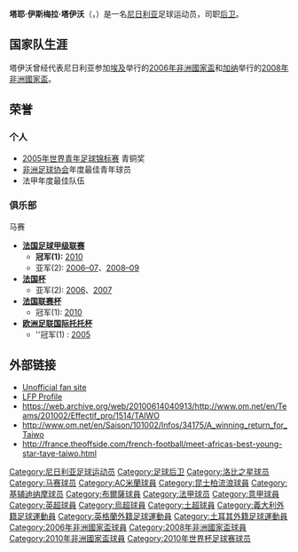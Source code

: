 {{noteTA|G1=足球|G2=意甲|G3=EPL|G4=uefa
|T=zh-hans:塔耶·塔伊沃;zh-hk:塔耶·泰禾;zh-tw:塔耶·泰禾;
|1=zh-hans:塔伊沃;zh-hk:泰禾;zh-tw:泰禾;
}}
{{Infobox Football biography
| playername          = 塔耶·塔伊沃<br>''Taye Taiwo''
| image = Olympique de Marseille - Girondins de Bordeaux 2007 2008 Taye Taiwo.jpg
| image_size = 260
| fullname            = Taye Ismaila Taïwo
| height              = {{height|m=1.83}}
| dateofbirth         = {{Birth date and age|1985|4|16}}
| cityofbirth         = [[拉各斯|拉各斯]]
| countryofbirth      = [[尼日利亞|尼日利亞]]
| currentclub = Palm Beach Stars
| clubnumber = 
| position            = [[后卫_(足球)|左閘]]
| youthyears1 = 2003–2004
| youthclubs1 = [[加布罗斯国际足球俱乐部|加布罗斯]]
| youthyears2 = 2004
| youthclubs2 = [[洛比之星足球俱乐部|洛比之星]]
| years1 = 2005–2011
| clubs1 = [[马赛足球俱乐部|馬賽]]
| caps1 = 192
| goals1 = 17
| years2 = 2011–2013
| clubs2 = [[AC米蘭|AC米蘭]]
| caps2 = 4
| goals2 = 0
| years3 = 2012
| clubs3 = → [[女王公园巡游者足球俱乐部|女王公园巡游者]] (loan)
| caps3 = 15
| goals3 = 1
| years4 = 2012–2013
| clubs4 = → [[基輔迪納摩足球俱樂部|基輔迪納摩]] (loan)
| caps4 = 20
| goals4 = 0
| years5 = 2013–2015
| clubs5 = [[布尔萨体育|布尔萨]]
| caps5 = 27
| goals5 = 2
| years6 = 2015–2016
| clubs6 = [[HJK赫尔辛基|HJK赫尔辛基]]
| caps6 = 32
| goals6 = 6
| years7 = 2017
| clubs7 = [[洛桑体育足球俱乐部|洛桑体育]]
| caps7 = 13
| goals7 = 0
| years8 = 2017
| clubs8 = [[艾斯基斯杜拿足球會|艾斯基斯杜拿]]
| caps8 = 9
| goals8 = 0
| years9 = 2018–2019
| clubs9 = [[羅瓦涅米足球俱樂部|羅瓦涅米]]
| caps9 = 60
| goals9 = 2
| years10 = 2020
| clubs10 = {{le|Doxa Katokopias FC||Doxa Katokopias}}
| caps10 = 0 
| goals10 = 0
| years11 = 2020–
| clubs11 = Palm Beach Stars     
| caps11 =  
| goals11 = 
| nationalyears1 = 2004–2012
| nationalteam1 = [[尼日利亞國家足球隊|尼日利亞]]
| nationalcaps1 = 54
| nationalgoals1 = 8
| pcupdate            = 2012年5月31日
| ntupdate            = 2012年5月31日
}}

'''塔耶·伊斯梅拉·塔伊沃'''（{{lang-en|'''Taye Ismaila Taïwo'''}}，{{bd|1985年|4月16日|catidx=Taïwo, Taye}}）是一名[[尼日利亚|尼日利亚]]足球运动员，司职[[后卫_(足球)|后卫]]。

==国家队生涯==
塔伊沃曾经代表尼日利亚参加[[埃及|埃及]]举行的[[2006年非洲國家盃|2006年非洲國家盃]]和[[加纳|加纳]]举行的[[2008年非洲國家盃|2008年非洲國家盃]]。

==荣誉==
===个人===
* [[2005年世界青年足球锦标赛|2005年世界青年足球锦标赛]] 青铜奖
* [[非洲足球协会|非洲足球协会]]年度最佳青年球员
* 法甲年度最佳队伍

===俱乐部===
;马赛
*'''[[法国足球甲级联赛|法国足球甲级联赛]]'''
**'''冠军(1):''' [[2009年至2010年法国足球甲级联赛|2010]]
**亚军(2): [[2006年至2007年法国足球甲级联赛|2006–07]]、[[2008年至2009年法国足球甲级联赛|2008–09]]
*'''[[法国杯|法国杯]]'''
**亚军(2): [[2006年法国杯决赛|2006]]、[[2007年法国杯决赛|2007]]
*'''[[法国联赛杯|法国联赛杯]]'''
**冠军(1): [[2010年法国联赛杯决赛|2010]]
* '''[[欧洲足联国际托托杯|欧洲足联国际托托杯]]'''
** ''冠军(1) : [[2005年国际托托杯|2005]]

==外部链接==
*[http://www.tayetaiwo.com/ Unofficial fan site] {{Wayback|url=http://www.tayetaiwo.com/ |date=20130625041655 }}
*[https://web.archive.org/web/20100620174534/http://www.lfp.fr/joueur/index.asp?no_joueur=108978 LFP Profile]
*https://web.archive.org/web/20100614040913/http://www.om.net/en/Teams/201002/Effectif_pro/1514/TAIWO
*http://www.om.net/en/Saison/101002/Infos/34175/A_winning_return_for_Taiwo{{dead link|date=2017年12月 |bot=InternetArchiveBot |fix-attempted=yes }}
*http://france.theoffside.com/french-football/meet-africas-best-young-star-taye-taiwo.html {{Wayback|url=http://france.theoffside.com/french-football/meet-africas-best-young-star-taye-taiwo.html |date=20160303172813 }}

{{2008年奧運會男子足球尼日利亞參賽名單}}
{{2010年世界杯足球赛尼日利亚参赛名单}}

{{DEFAULTSORT:Taiwo, Taye}}
[[Category:尼日利亚足球运动员|Category:尼日利亚足球运动员]]
[[Category:足球后卫|Category:足球后卫]]
[[Category:洛比之星球员|Category:洛比之星球员]]
[[Category:马赛球员|Category:马赛球员]]
[[Category:AC米蘭球員|Category:AC米蘭球員]]
[[Category:昆士柏流浪球員|Category:昆士柏流浪球員]]
[[Category:基辅迪纳摩球员|Category:基辅迪纳摩球员]]
[[Category:布爾薩球員|Category:布爾薩球員]]
[[Category:法甲球员|Category:法甲球员]]
[[Category:意甲球員|Category:意甲球員]]
[[Category:英超球員|Category:英超球員]]
[[Category:烏超球員|Category:烏超球員]]
[[Category:土超球員|Category:土超球員]]
[[Category:義大利外籍足球運動員|Category:義大利外籍足球運動員]]
[[Category:英格蘭外籍足球運動員|Category:英格蘭外籍足球運動員]]
[[Category:土耳其外籍足球運動員|Category:土耳其外籍足球運動員]]
[[Category:2006年非洲國家盃球員|Category:2006年非洲國家盃球員]]
[[Category:2008年非洲國家盃球員|Category:2008年非洲國家盃球員]]
[[Category:2010年非洲國家盃球員|Category:2010年非洲國家盃球員]]
[[Category:2010年世界杯足球赛球员|Category:2010年世界杯足球赛球员]]